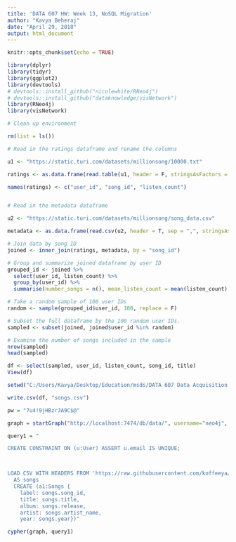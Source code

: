 ---
title: 'DATA 607 HW: Week 13, NoSQL Migration'
author: "Kavya Beheraj"
date: "April 29, 2018"
output: html_document
---

```{r setup, include=FALSE}
knitr::opts_chunk$set(echo = TRUE)
```

```{r, message=FALSE, warning=FALSE}
library(dplyr)
library(tidyr)
library(ggplot2)
library(devtools)
# devtools::install_github("nicolewhite/RNeo4j")
# devtools::install_github("dataknowledge/visNetwork")
library(RNeo4j)
library(visNetwork)
```

```{r}

# Clean up environment

rm(list = ls())

```

```{r}

# Read in the ratings dataframe and rename the columns

u1 <- "https://static.turi.com/datasets/millionsong/10000.txt"

ratings <- as.data.frame(read.table(u1, header = F, stringsAsFactors = F))

names(ratings) <- c("user_id", "song_id", "listen_count")


# Read in the metadata dataframe

u2 <- "https://static.turi.com/datasets/millionsong/song_data.csv"

metadata <- as.data.frame(read.csv(u2, header = T, sep = ",", stringsAsFactors = F))

```

```{r}

# Join data by song ID
joined <- inner_join(ratings, metadata, by = "song_id")

```

```{r}

# Group and summarize joined dataframe by user ID
grouped_id <- joined %>%
  select(user_id, listen_count) %>%
  group_by(user_id) %>%
  summarise(number_songs = n(), mean_listen_count = mean(listen_count), sum_listen_count = sum(listen_count))

```

```{r}

# Take a random sample of 100 user IDs
random <- sample(grouped_id$user_id, 100, replace = F)

# Subset the full dataframe by the 100 random user IDs.
sampled <- subset(joined, joined$user_id %in% random)

# Examine the number of songs included in the sample
nrow(sampled)
head(sampled)

```

```{r}
df <- select(sampled, user_id, listen_count, song_id, title)
View(df)
```

```{r}
setwd("C:/Users/Kavya/Desktop/Education/msds/DATA 607 Data Acquisition and Management/Assignments/Assignment 13")
```

```{r}
write.csv(df, "songs.csv")
```


```{r include=FALSE, echo=FALSE}
pw = "7u4!9jHBzrJA9C$@"
```

```{r}
graph = startGraph("http://localhost:7474/db/data/", username="neo4j", password=pw)
```

```{r}

query1 = "

CREATE CONSTRAINT ON (u:User) ASSERT u.email IS UNIQUE;



LOAD CSV WITH HEADERS FROM 'https://raw.githubusercontent.com/koffeeya/msds/master/DATA%20607%20Data%20Acquisition%20and%20Management/Projects/Final%20Project/song_properties.csv' 
  AS songs 
  CREATE (a1:Songs {
    label: songs.song_id, 
    title: songs.title, 
    album: songs.release, 
    artist: songs.artist_name, 
    year: songs.year})"

cypher(graph, query1)

```




